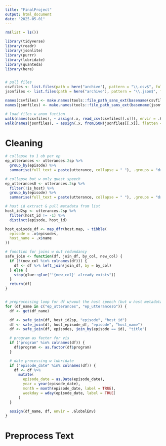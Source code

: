 ```yaml
---
title: "FinalProject"
output: html_document
date: "2025-05-01"
---
```


```r

rm(list = ls())

library(tidyverse)
library(readr)
library(jsonlite)
library(purrr)
library(lubridate)
library(quanteda)  
library(here)


# pull files 
csvfiles <- list.files(path = here("archive"), pattern = "\\.csv$", full.names = TRUE)
jsonfiles <- list.files(path = here("archive"), pattern = "\\.json$", full.names = TRUE)

names(csvfiles) <- make.names(tools::file_path_sans_ext(basename(csvfiles)))
names(jsonfiles) <- make.names(tools::file_path_sans_ext(basename(jsonfiles)))

# load files w anon fuction 
walk(names(csvfiles), ~ assign(.x, read_csv(csvfiles[[.x]]), envir = .GlobalEnv))
walk(names(jsonfiles), ~ assign(.x, fromJSON(jsonfiles[[.x]], flatten = TRUE), envir = .GlobalEnv))


```

# Cleaning

```r

# collapse to 1 ob per ep
ep_utterances <- utterances.2sp %>%
  group_by(episode) %>%
  summarise(full_text = paste(utterance, collapse = " "), .groups = "drop")

# collapse but w only guest speech
ep_utterancesG <- utterances.2sp %>%
  filter(!is_host) %>%
  group_by(episode) %>%
  summarise(full_text = paste(utterance, collapse = " "), .groups = "drop")

# host id extract & pull metadata from list 
host_id2sp <- utterances.2sp %>%
  filter(host_id != -1) %>%
  distinct(episode, host_id)

host_episode_df <- map_dfr(host.map, ~ tibble(
  episode = .x$episodes,
  host_name = .x$name
))

# function for joins w out redundancy 
safe_join <- function(df, join_df, by_col, new_col) {
  if (!(new_col %in% colnames(df))) {
    df <- df %>% left_join(join_df, by = by_col)
  } else {
    stop(glue::glue("'{new_col}' already exists"))
  }
  return(df)
}


# preprocessing loop for df w/wout the host speech (but w host metadata)
for (df_name in c("ep_utterances", "ep_utterancesG")) {
  df <- get(df_name)

  df <- safe_join(df, host_id2sp, "episode", "host_id")
  df <- safe_join(df, host_episode_df, "episode", "host_name")
  df <- safe_join(df, episodes, join_by(episode == id), "title")

  # program as factor for vis 
  if ("program" %in% colnames(df)) {
    df$program <- as.factor(df$program)
  }

  # date processing w lubridate
  if ("episode_date" %in% colnames(df)) {
    df <- df %>%
      mutate(
        episode_date = as.Date(episode_date),
        year = year(episode_date),
        month = month(episode_date, label = TRUE),
        weekday = wday(episode_date, label = TRUE)
      )
  }

  assign(df_name, df, envir = .GlobalEnv)
}


```

# Preprocess Text

```r

```
